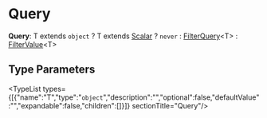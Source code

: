 
# Query

 **Query**: T extends `object` ? T extends [Scalar](types.Scalar.mdx) ? `never` : [FilterQuery](../DAL/types/types.DAL.FilterQuery.mdx)&#60;T&#62; : [FilterValue](types.FilterValue.mdx)&#60;T&#62;

## Type Parameters

<TypeList types={[{"name":"T","type":"`object`","description":"","optional":false,"defaultValue":"","expandable":false,"children":[]}]}  sectionTitle="Query"/>
